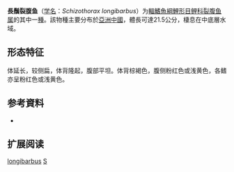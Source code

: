 {{Speciesbox
| name = 長鬚裂腹鱼
| status = NE
| status_system = IUCN3.1
| image = 
| genus = Schizothorax
| species = longibarbus
| authority = [[Fang|Fang]], 1936
| synonyms = *''Oreinus longibarbus''<br /><small>Fang, 1936</small>
*''Racoma longibarba''<br /><small>Fang, 1936</small>
}}

'''長鬚裂腹鱼'''（[[学名|学名]]：''Schizothorax longibarbus''）为[[輻鰭魚綱|輻鰭魚綱]][[鯉形目|鯉形目]][[鲤科|鲤科]][[裂腹鱼属|裂腹鱼属]]的其中一[[種|種]]。該物種主要分布於[[亞洲|亞洲]][[中國|中國]]，體長可達21.5公分，棲息在中底層水域。

== 形态特征 ==
体延长，较侧扁，体背隆起，腹部平坦。体背棕褐色，腹侧粉红色或浅黄色，各鳍亦呈粉红色或浅黄色。

== 参考資料 ==
*{{FishBase_species|genus=Schizothorax|species=longibarbus|year=2011|month=12}}

== 扩展阅读 ==
{{refbegin}}
{{wikispecies-inline|Schizothorax longibarbus|長鬚裂腹鱼}}
{{refend}}
{{Taxonbar|from=Q944756}}

[[Category:裂腹鱼属|longibarbus]]
[[Category:1936年描述的鱼类|S]]


{{鯉形目小作品}}